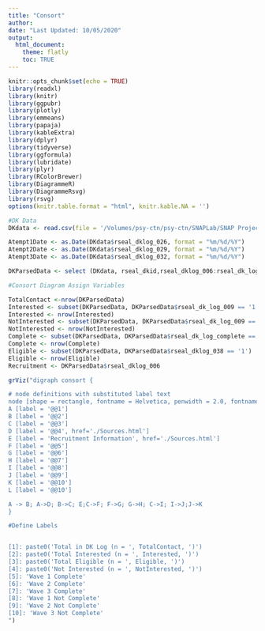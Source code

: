 ```yaml
---
title: "Consort"
author: 
date: "Last Updated: 10/05/2020"
output: 
  html_document:
    theme: flatly
    toc: TRUE
---
```

```r

knitr::opts_chunk$set(echo = TRUE)
library(readxl)
library(knitr)
library(ggpubr)
library(plotly)
library(emmeans)
library(papaja)
library(kableExtra)
library(dplyr)
library(tidyverse)
library(ggformula)
library(lubridate)
library(plyr)
library(RColorBrewer)
library(DiagrammeR)
library(DiagrammeRsvg)
library(rsvg)
options(knitr.table.format = "html", knitr.kable.NA = '') 
```

```r
#DK Data
DKdata <- read.csv(file = '/Volumes/psy-ctn/psy-ctn/SNAPLab/SNAP Projects/SEAL/00_rSEAL/02_rSEAL_Data/PreStudy/DK_Log/RSEALDKLOG_05OCTDATA.csv')

Atempt1Date <- as.Date(DKdata$rseal_dklog_026, format = "%m/%d/%Y")
Atempt2Date <- as.Date(DKdata$rseal_dklog_029, format = "%m/%d/%Y")
Atempt3Date <- as.Date(DKdata$rseal_dklog_032, format = "%m/%d/%Y")

DKParsedData <- select (DKdata, rseal_dkid,rseal_dklog_006:rseal_dk_log_complete )

```


```r
#Consort Diagram Assign Variables

TotalContact <-nrow(DKParsedData)
Interested <- subset(DKParsedData, DKParsedData$rseal_dk_log_009 == '1')
Interested <- nrow(Interested)
NotInterested <- subset(DKParsedData, DKParsedData$rseal_dk_log_009 == '0')
NotInterested <- nrow(NotInterested)
Complete <- subset(DKParsedData, DKParsedData$rseal_dk_log_complete == '2')
Complete <- nrow(Complete)
Eligible <- subset(DKParsedData, DKParsedData$rseal_dklog_038 == '1')
Eligible <- nrow(Eligible)
Recruitment <- DKParsedData$rseal_dklog_006

grViz("digraph consort {

# node definitions with substituted label text
node [shape = rectangle, fontname = Helvetica, penwidth = 2.0, fontname = Helvetica]
A [label = '@@1']
B [label = '@@2']
C [label = '@@3']
D [label = '@@4', href='./Sources.html']
E [label = 'Recruitment Information', href='./Sources.html']
F [label = '@@5']
G [label = '@@6']
H [label = '@@7']
I [label = '@@8']
J [label = '@@9']
K [label = '@@10']
L [label = '@@10']

A -> B; A->D; B->C; E;C->F; F->G; G->H; C->I; I->J;J->K
}

#Define Labels


[1]: paste0('Total in DK Log (n = ', TotalContact, ')')
[2]: paste0('Total Interested (n = ', Interested, ')')
[3]: paste0('Total Eligible (n = ', Eligible, ')')
[4]: paste0('Not Interested (n = ', NotInterested, ')')
[5]: 'Wave 1 Complete'
[6]: 'Wave 2 Complete'
[7]: 'Wave 3 Complete'
[8]: 'Wave 1 Not Complete'
[9]: 'Wave 2 Not Complete'
[10]: 'Wave 3 Not Complete'
")

```

